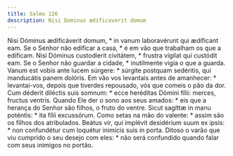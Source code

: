 ```yaml
---
title: Salmo 126
description: Nisi Dominus ædificaverit domum
---
```


<div class="grid grid-cols-2 gap-5">
  <span class="text-justify">
    Nisi Dóminus ædificáverit domum, * in vanum laboravérunt qui ædíficant eam.
  </span>
  <span class="text-justify">
    Se o Senhor não edificar a casa, * é em vão que trabalham os que a edificam.
  </span>
  <span class="text-justify">
    Nisi Dóminus custodíerit civitátem, * frustra vígilat qui custódit eam.
  </span>
  <span class="text-justify">
    Se o Senhor não guardar a cidade, * inutilmente vigia o que a guarda.
  </span>
  <span class="text-justify">
    Vanum est vobis ante lucem súrgere: * súrgite postquam sedéritis, qui
    manducátis panem dolóris.
  </span>
  <span class="text-justify">
    Em vão vos levantais antes de amanhecer: * levantai-vos, depois que tiverdes
    repousado, vós que comeis o pão da dor.
  </span>
  <span class="text-justify">
    Cum déderit diléctis suis somnum: * ecce heréditas Dómini fílii: merces,
    fructus ventris.
  </span>
  <span class="text-justify">
    Quando Ele der o sono aos seus amados: * eis que a herança do Senhor são
    filhos, o fruto do ventre.
  </span>
  <span class="text-justify">
    Sicut sagíttæ in manu poténtis: * ita fílii excussórum.
  </span>
  <span class="text-justify">
    Como setas na mão do valente: * assim são os filhos dos atribulados.
  </span>
  <span class="text-justify">
    Beátus vir, qui implévit desidérium suum ex ipsis: * non confundétur cum
    loquétur inimícis suis in porta.
  </span>
  <span class="text-justify">
    Ditoso o varão que viu cumprido o seu desejo com eles: * não será confundido
    quando falar com seus inimigos no portão.
  </span>
</div>
